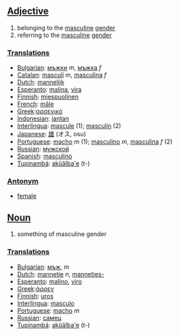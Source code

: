 ==[[Adjective]]==

#belonging to the [[masculine]] [[gender]]
#referring to the [[masculine]] [[gender]]

===[[Translation]]s===
*[[Bulgarian]]: [[мъжки]] ''m'', [[мъжка]] ''f''
*[[Catalan]]: [[masculí]] ''m'', [[masculina]] ''f''
*[[Dutch]]: [[mannelijk]]
*[[Esperanto]]: [[malina]], [[vira]]
*[[Finnish]]: [[miespuolinen]]
*[[French]]: [[mâle]]
*[[Greek]]:[[αρσενικό]]
*[[Indonesian]]: [[jantan]]
*[[Interlingua]]: [[mascule]] (1); [[masculin]] (2)
*[[Japanese]]: [[雄]] (オス, osu)
*[[Portuguese]]: [[macho]] ''m'' (1); [[masculino]] ''m'', [[masculina]] ''f'' (2)
*[[Russian]]: [[мужской]]
*[[Spanish]]: [[masculino]]
*[[Tupinambá]]: [[akûãîba'e]] (t-)

===[[Antonym]]===
*[[female]]

==[[Noun]]==

#something of masculine gender

===[[Translation]]s===
*[[Bulgarian]]: [[мъж]], ''m''
*[[Dutch]]: [[mannetje]] ''n'', [[mannetjes-]]
*[[Esperanto]]: [[malino]], [[viro]]
*[[Greek]]:[[άρρεν]]
*[[Finnish]]: [[uros]]
*[[Interlingua]]: [[masculo]]
*[[Portuguese]]: [[macho]] ''m''
*[[Russian]]: [[самец]]
*[[Tupinambá]]: [[akûãîba'e]] (t-)